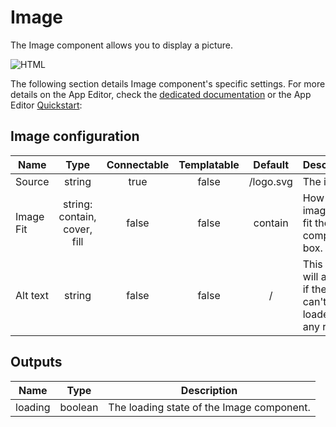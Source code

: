 

# Image

The Image component allows you to display a picture.

![HTML](../../assets/apps/4_app_component_library/image_api.png.webp)

The following section details Image component's specific settings. For more details on the App Editor, check the [dedicated documentation](../0_app_editor/index.mdx) or the App Editor [Quickstart](../../getting_started/7_apps_quickstart/index.mdx):

<div class="grid grid-cols-2 gap-6 mb-4">
    <DocCard
        color="orange"
        title="App Editor Documentation"
        description="The app editor is a low-code builder to create custom User Interfaces with a mix of drag-and-drop and code."
        href="/docs/apps/app_editor"
    />
    <DocCard
        color="orange"
        title="Apps Quickstart"
        description="Learn how to build your first app in a matter of minutes."
        href="/docs/getting_started/apps_quickstart"
    />
</div>

## Image configuration

| Name      |             Type             | Connectable | Templatable |  Default  | Description                                                        |
| --------- | :--------------------------: | :---------: | :---------: | :-------: | ------------------------------------------------------------------ |
| Source    |            string            |    true     |    false    | /logo.svg | The image.                                                         |
| Image Fit | string: contain, cover, fill |    false    |    false    |  contain  | How the image will fit the component box.                          |
| Alt text  |            string            |    false    |    false    |     /     | This text will appear if the image can't be loaded for any reason. |

## Outputs

| Name    |  Type   | Description                               |
| ------- | :-----: | ----------------------------------------- |
| loading | boolean | The loading state of the Image component. |
